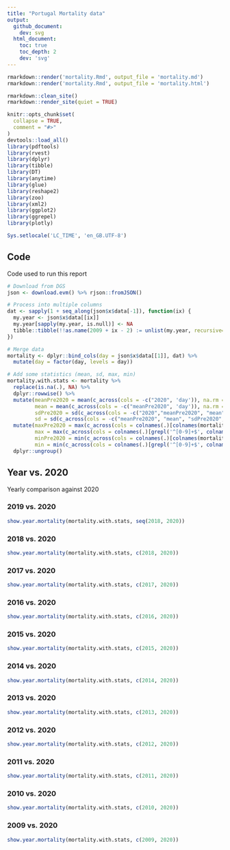 ```yaml
---
title: "Portugal Mortality data"
output: 
  github_document:
    dev: svg
  html_document:
    toc: true
    toc_depth: 2
    dev: 'svg'
---
```


```r
rmarkdown::render('mortality.Rmd', output_file = 'mortality.md')
rmarkdown::render('mortality.Rmd', output_file = 'mortality.html')
```

```r
rmarkdown::clean_site()
rmarkdown::render_site(quiet = TRUE)
```

```r
knitr::opts_chunk$set(
  collapse = TRUE,
  comment = "#>"
)
devtools::load_all()
library(pdftools)
library(rvest)
library(dplyr)
library(tibble)
library(DT)
library(anytime)
library(glue)
library(reshape2)
library(zoo)
library(xml2)
library(ggplot2)
library(ggrepel)
library(plotly)

Sys.setlocale('LC_TIME', 'en_GB.UTF-8')
```

## Code  {.tabset .tabset-fade .tabset-pills}

Code used to run this report

```r
# Download from DGS
json <- download.evm() %>% rjson::fromJSON()

# Process into multiple columns
dat <- sapply(1 + seq_along(json$x$data[-1]), function(ix) {
  my.year <- json$x$data[[ix]]
  my.year[sapply(my.year, is.null)] <- NA
  tibble::tibble(!!as.name(2009 + ix - 2) := unlist(my.year, recursive=FALSE))
})

# Merge data
mortality <- dplyr::bind_cols(day = json$x$data[[1]], dat) %>% 
  mutate(day = factor(day, levels = day))

# Add some statistics (mean, sd, max, min)
mortality.with.stats <- mortality %>% 
  replace(is.na(.), NA) %>%
  dplyr::rowwise() %>% 
  mutate(meanPre2020 = mean(c_across(cols = -c("2020", 'day')), na.rm = TRUE),
         mean = mean(c_across(cols = -c("meanPre2020", 'day')), na.rm = TRUE),
         sdPre2020 = sd(c_across(cols = -c("2020","meanPre2020", "mean", 'day')), na.rm = TRUE),
         sd = sd(c_across(cols = -c("meanPre2020", "mean", "sdPre2020", 'day')), na.rm = TRUE)) %>% 
  mutate(maxPre2020 = max(c_across(cols = colnames(.)[colnames(mortality) != 2020][grepl('^[0-9]+$', colnames(.))]), na.rm = TRUE),
         max = max(c_across(cols = colnames(.)[grepl('^[0-9]+$', colnames(.))]), na.rm = TRUE),
         minPre2020 = min(c_across(cols = colnames(.)[colnames(mortality) != 2020][grepl('^[0-9]+$', colnames(.))]), na.rm = TRUE),
         min = min(c_across(cols = colnames(.)[grepl('^[0-9]+$', colnames(.))]), na.rm = TRUE)) %>% 
  dplyr::ungroup()
```

## Year vs. 2020 {.tabset .tabset-fade .tabset-pills}

Yearly comparison against 2020

### 2019 vs. 2020

```r
show.year.mortality(mortality.with.stats, seq(2018, 2020))
```

### 2018 vs. 2020

```r
show.year.mortality(mortality.with.stats, c(2018, 2020))
```

### 2017 vs. 2020

```r
show.year.mortality(mortality.with.stats, c(2017, 2020))
```

### 2016 vs. 2020

```r
show.year.mortality(mortality.with.stats, c(2016, 2020))
```

### 2015 vs. 2020

```r
show.year.mortality(mortality.with.stats, c(2015, 2020))
```

### 2014 vs. 2020

```r
show.year.mortality(mortality.with.stats, c(2014, 2020))
```

### 2013 vs. 2020

```r
show.year.mortality(mortality.with.stats, c(2013, 2020))
```

### 2012 vs. 2020

```r
show.year.mortality(mortality.with.stats, c(2012, 2020))
```

### 2011 vs. 2020

```r
show.year.mortality(mortality.with.stats, c(2011, 2020))
```

### 2010 vs. 2020

```r
show.year.mortality(mortality.with.stats, c(2010, 2020))
```

### 2009 vs. 2020

```r
show.year.mortality(mortality.with.stats, c(2009, 2020))
```
